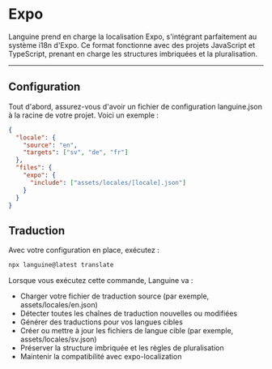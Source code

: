 # Expo

Languine prend en charge la localisation Expo, s'intégrant parfaitement au système i18n d'Expo. Ce format fonctionne avec des projets JavaScript et TypeScript, prenant en charge les structures imbriquées et la pluralisation.

---

## Configuration

Tout d'abord, assurez-vous d'avoir un fichier de configuration languine.json à la racine de votre projet. Voici un exemple :

```json
{
  "locale": {
    "source": "en",
    "targets": ["sv", "de", "fr"]
  },
  "files": {
    "expo": {
      "include": ["assets/locales/[locale].json"]
    }
  }
}
```

## Traduction

Avec votre configuration en place, exécutez :

```bash
npx languine@latest translate
```

Lorsque vous exécutez cette commande, Languine va :

- Charger votre fichier de traduction source (par exemple, assets/locales/en.json)
- Détecter toutes les chaînes de traduction nouvelles ou modifiées
- Générer des traductions pour vos langues cibles
- Créer ou mettre à jour les fichiers de langue cible (par exemple, assets/locales/sv.json)
- Préserver la structure imbriquée et les règles de pluralisation
- Maintenir la compatibilité avec expo-localization
